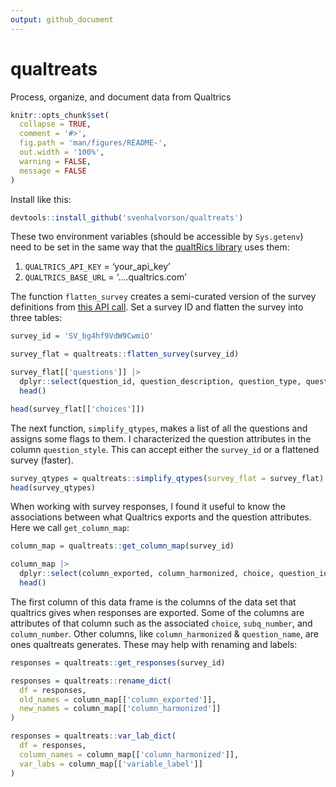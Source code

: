 ```yaml
---
output: github_document
---
```


# qualtreats
Process, organize, and document data from Qualtrics

```r
knitr::opts_chunk$set(
  collapse = TRUE,
  comment = '#>',
  fig.path = 'man/figures/README-',
  out.width = '100%',
  warning = FALSE,
  message = FALSE
)

```

Install like this:

```r

devtools::install_github('svenhalvorson/qualtreats')

```

These two environment variables (should be accessible by `Sys.getenv`) need
to be set in the same way that the [qualtRics library](https://github.com/ropensci/qualtRics) uses them:

1. `QUALTRICS_API_KEY` = 'your_api_key'
2. `QUALTRICS_BASE_URL` = '....qualtrics.com'

The function `flatten_survey` creates a semi-curated version of the survey definitions from [this API call](https://api.qualtrics.com/9d0928392673d-get-survey). Set a survey ID and flatten the survey into three tables:

```r

survey_id = 'SV_bg4hf9VdW9CwmiO'

survey_flat = qualtreats::flatten_survey(survey_id)

survey_flat[['questions']] |> 
  dplyr::select(question_id, question_description, question_type, question_selector) |>
  head()

```


```r

head(survey_flat[['choices']])

```

The next function, `simplify_qtypes`, makes a list of all the questions
and assigns some flags to them. I characterized the question attributes in the
column `question_style`. This can accept either the `survey_id` or a flattened
survey (faster).

```r

survey_qtypes = qualtreats::simplify_qtypes(survey_flat = survey_flat)
head(survey_qtypes)
```

When working with survey responses, I found it useful to know the associations
between what Qualtrics exports and the question attributes. Here we call 
`get_column_map`:

```r

column_map = qualtreats::get_column_map(survey_id)

column_map |>
  dplyr::select(column_exported, column_harmonized, choice, question_id) |>
  head()
```

The first column of this data frame is the columns of the data
set that qualtrics gives when responses are exported. Some of the columns
are attributes of that column such as the associated `choice`, `subq_number`,
and `column_number`. Other columns, like `column_harmonized` & `question_name`, 
are ones qualtreats generates. These may help with renaming and labels:

```r

responses = qualtreats::get_responses(survey_id)

responses = qualtreats::rename_dict(
  df = responses,
  old_names = column_map[['column_exported']],
  new_names = column_map[['column_harmonized']]
)

responses = qualtreats::var_lab_dict(
  df = responses,
  column_names = column_map[['column_harmonized']],
  var_labs = column_map[['variable_label']]
)

```
